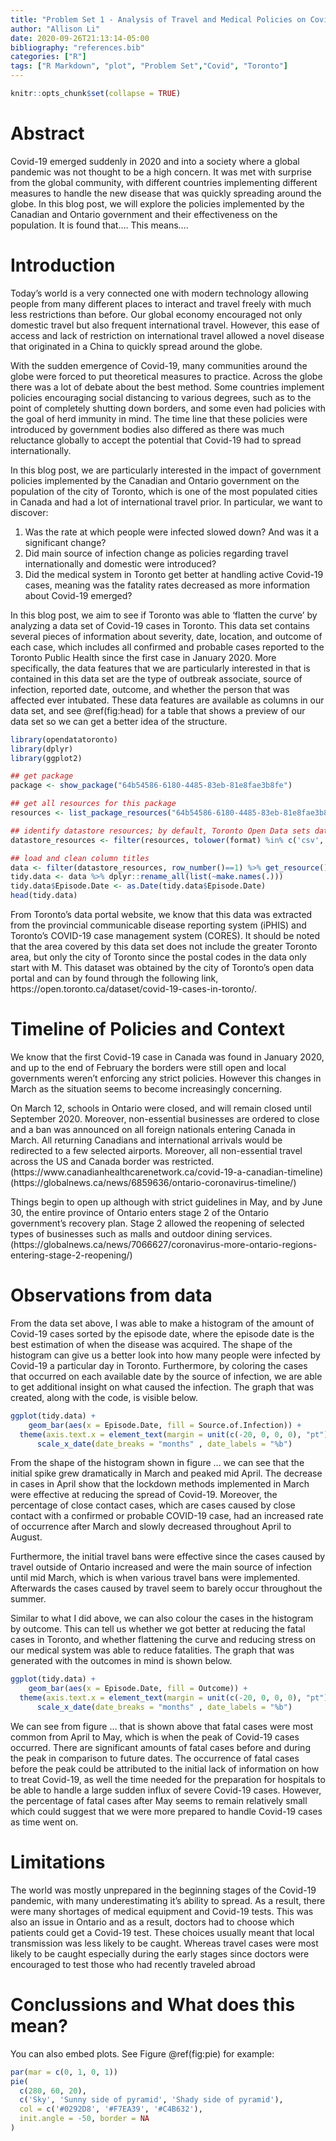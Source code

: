 ```yaml
---
title: "Problem Set 1 - Analysis of Travel and Medical Policies on Covid Cases in Toronto"
author: "Allison Li"
date: 2020-09-26T21:13:14-05:00
bibliography: "references.bib"
categories: ["R"]
tags: ["R Markdown", "plot", "Problem Set","Covid", "Toronto"]
---
```


```r
knitr::opts_chunk$set(collapse = TRUE)
```

# Abstract

Covid-19 emerged suddenly in 2020 and into a society where a global pandemic was not thought to be a high concern. It was met with surprise from the global community, with different countries implementing different measures to handle the new disease that was quickly spreading around the globe. In this blog post, we will explore the policies implemented by the Canadian and Ontario government and their effectiveness on the population. It is found that.... This means....


# Introduction

Today's world is a very connected one with modern technology allowing people from many different places to interact and travel freely with much less restrictions than before. Our global economy encouraged not only domestic travel but also frequent international travel. However, this ease of access and lack of restriction on international travel allowed a novel disease that originated in a China to quickly spread around the globe. 

With the sudden emergence of Covid-19, many communities around the globe were forced to put theoretical measures to practice. Across the globe there was a lot of debate about the best method. Some countries implement policies encouraging social distancing to various degrees, such as to the point of completely shutting down borders, and some even had policies with the goal of herd immunity in mind. The time line that these policies were introduced by government bodies also differed as there was much reluctance globally to accept the potential that Covid-19 had to spread internationally.

In this blog post, we are particularly interested in the impact of government policies implemented by the Canadian and Ontario government on the population of the city of Toronto, which is one of the most populated cities in Canada and had a lot of international travel prior. In particular, we want to discover:

  1. Was the rate at which people were infected slowed down? And was it a significant change?
  2. Did main source of infection change as policies regarding travel internationally and domestic were introduced?
  3. Did the medical system in Toronto get better at handling active Covid-19 cases, meaning was the fatality rates decreased as more information about Covid-19 emerged?

In this blog post, we aim to see if Toronto was able to 'flatten the curve' by analyzing a data set of Covid-19 cases in Toronto. This data set contains several pieces of information about severity, date, location, and outcome of each case, which includes all confirmed and probable cases reported to the Toronto Public Health since the first case in January 2020. More specifically, the data features that we are particularly interested in that is contained in this data set are the type of outbreak associate, source of infection, reported date, outcome, and whether the person that was affected ever intubated. These data features are available as columns in our data set, and see \@ref(fig:head) for a table that shows a preview of our data set so we can get a better idea of the structure.

```r
library(opendatatoronto)
library(dplyr)
library(ggplot2)

## get package
package <- show_package("64b54586-6180-4485-83eb-81e8fae3b8fe")

## get all resources for this package
resources <- list_package_resources("64b54586-6180-4485-83eb-81e8fae3b8fe")

## identify datastore resources; by default, Toronto Open Data sets datastore resource format to CSV for non-geospatial and GeoJSON for geospatial resources
datastore_resources <- filter(resources, tolower(format) %in% c('csv', 'geojson'))

## load and clean column titles
data <- filter(datastore_resources, row_number()==1) %>% get_resource()
tidy.data <- data %>% dplyr::rename_all(list(~make.names(.)))
tidy.data$Episode.Date <- as.Date(tidy.data$Episode.Date)
head(tidy.data)
```


From Toronto's data portal website, we know that this data was extracted from the provincial communicable disease reporting system (iPHIS) and Toronto's COVID-19 case management system (CORES). It should be noted that the area covered by this data set does not include the greater Toronto area, but only the city of Toronto since the postal codes in the data only start with M. This dataset was obtained by the city of Toronto's open data portal and can by found through the following link, https://open.toronto.ca/dataset/covid-19-cases-in-toronto/. 

# Timeline of Policies and Context

We know that the first Covid-19 case in Canada was found in January 2020, and up to the end of February the borders were still open and local governments weren't enforcing any strict policies. However this changes in March as the situation seems to become increasingly concerning. 

On March 12, schools in Ontario were closed, and will remain closed until September 2020. Moreover, non-essential businesses are ordered to close and a ban was announced on all foreign nationals entering Canada in March. All returning Canadians and international arrivals would be redirected to a few selected airports. Moreover, all non-essential travel across the US and Canada border was restricted. (https://www.canadianhealthcarenetwork.ca/covid-19-a-canadian-timeline)(https://globalnews.ca/news/6859636/ontario-coronavirus-timeline/)

Things begin to open up although with strict guidelines in May, and by June 30, the entire province of Ontario enters stage 2 of the Ontario government's recovery plan. Stage 2 allowed the reopening of selected types of businesses such as malls and outdoor dining services. (https://globalnews.ca/news/7066627/coronavirus-more-ontario-regions-entering-stage-2-reopening/)

# Observations from data

From the data set above, I was able to make a histogram of the amount of Covid-19 cases sorted by the episode date, where the episode date is the best estimation of when the disease was acquired. The shape of the histogram can give us a better look into how many people were infected by Covid-19 a particular day in Toronto. Furthermore, by coloring the cases that occurred on each available date by the source of infection, we are able to get additional insight on what caused the infection. The graph that was created, along with the code, is visible below.

```r
ggplot(tidy.data) +
    geom_bar(aes(x = Episode.Date, fill = Source.of.Infection)) + 
  theme(axis.text.x = element_text(margin = unit(c(-20, 0, 0, 0), "pt"), angle = 70, vjust = 0.5, hjust=1))+ 
      scale_x_date(date_breaks = "months" , date_labels = "%b")
```


From the shape of the histogram shown in figure ... we can see that the initial spike grew dramatically in March and peaked mid April. The decrease in cases in April show that the lockdown methods implemented in March were effective at reducing the spread of Covid-19. Moreover, the percentage of close contact cases, which are cases caused by close contact with a confirmed or probable COVID-19 case, had an increased rate of occurrence after March and slowly decreased throughout April to August.

Furthermore, the initial travel bans were effective since the cases caused by travel outside of Ontario increased and were the main source of infection until mid March, which is when various travel bans were implemented. Afterwards the cases caused by travel seem to barely occur throughout the summer.

Similar to what I did above, we can also colour the cases in the histogram by outcome. This can tell us whether we got better at reducing the fatal cases in Toronto, and whether flattening the curve and reducing stress on our medical system was able to reduce fatalities. The graph that was generated with the outcomes in mind is shown below.
```r
ggplot(tidy.data) +
    geom_bar(aes(x = Episode.Date, fill = Outcome)) + 
  theme(axis.text.x = element_text(margin = unit(c(-20, 0, 0, 0), "pt"), angle = 70, vjust = 0.5, hjust=1)) + 
      scale_x_date(date_breaks = "months" , date_labels = "%b")
```


We can see from figure ... that is shown above that fatal cases were most common from April to May, which is when the peak of Covid-19 cases occurred. There are significant amounts of fatal cases before and during the peak in comparison to future dates. The occurrence of fatal cases before the peak could be attributed to the initial lack of information on how to treat Covid-19, as well the time needed for the preparation for hospitals to be able to handle a large sudden influx of severe Covid-19 cases. However, the percentage of fatal cases after May seems to remain relatively small which could suggest that we were more prepared to handle Covid-19 cases as time went on.

# Limitations

The world was mostly unprepared in the beginning stages of the Covid-19 pandemic, with many underestimating it's ability to spread. As a result, there were many shortages of medical equipment and Covid-19 tests. This was also an issue in Ontario and as a result, doctors had to choose which patients could get a Covid-19 test. These choices usually meant that local transmission was less likely to be caught. Whereas travel cases were most likely to be caught especially during the early stages since doctors were encouraged to test those who had recently traveled abroad

# Conclussions and What does this mean?

You can also embed plots. See Figure \@ref(fig:pie) for example:

```r
par(mar = c(0, 1, 0, 1))
pie(
  c(280, 60, 20),
  c('Sky', 'Sunny side of pyramid', 'Shady side of pyramid'),
  col = c('#0292D8', '#F7EA39', '#C4B632'),
  init.angle = -50, border = NA
)
```
